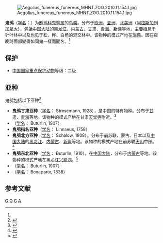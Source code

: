 {{Speciesbox 
| taxon =  Aegolius funereus
| status = LC |  status_system = iucn3.1
| status_ref = <ref  name=iucn>{{IUCN2010|version=2010.3| assessors = [[國際鳥盟|國際鳥盟]] | year = 2009 | id = 143290 | title = Aegolius funereus  |downloaded = 2010-11-4}}</ref>
| image = Aegolius-funereus-001.jpg
| authority = ([[卡尔·林奈|Linnaeus]] 1758)<ref name='id2157'>{{cite web| url =http://www.bioinfo.cn/db05/BjdwSpecies.php?action=view&id=2157| title =鬼鸮| work =《中国动物物种编目数据库》| publisher =中国科学院微生物研究所| author =中国科学院动物研究所| accessdate =2009-04-04| deadurl =yes| archiveurl =https://web.archive.org/web/20160305065716/http://www.bioinfo.cn/db05/BjdwSpecies.php?action=view&id=2157| archivedate =2016-03-05}}</ref>
}}
[[File:Aegolius_funereus_funereus_MHNT.ZOO.2010.11.154.1.jpg|thumb]]

'''鬼鸮'''（[[学名|学名]]：{{lang|la|''Aegolius funereus''}}）为[[鸱鸮科|鸱鸮科]][[鬼鸮属|鬼鸮属]]的[[鸟类|鸟类]]。分布于[[欧洲|欧洲]]、[[亚洲|亚洲]]、[[北美洲|北美洲]]（[[阿拉斯加|阿拉斯加]]到[[加拿大|加拿大]]），包括[[中国大陆|中国大陆]]的[[黑龙江|黑龙江]]、[[内蒙古|内蒙古]]、[[甘肃|甘肃]]、[[青海|青海]]、[[新疆|新疆]]等地，主要栖息于针叶林中以及也见于松、桦、白杨的混交林中。该物种的模式产地在[[瑞典|瑞典]]。因在夜晚時面部變得如同鬼一樣而聞名。<ref name='id2157'/>

==保护==
*[[中國國家重點保護野生動物名錄|中国国家重点保护动物]]等级：二级

==亚种==
鬼鸮包括以下亚种<ref  name=ITIS>{{ITIS|id=177938|taxon=Aegolius  funereus|accessdate=2010-11-4}}</ref>
*'''鬼鸮甘肃亚种'''（[[学名|学名]]：{{lang|la|''Aegolius funereus beickianus''}} Stresemann, 1928），是中国的特有物种。分布于[[甘肃|甘肃]]、[[青海|青海]]等地。该物种的模式产地在甘肃[[天堂寺|天堂寺]]附近。<ref name='id2158'>{{cite web| url =http://www.bioinfo.cn/db05/BjdwSpecies.php?action=view&id=2158| title =鬼鸮甘肃亚种| work =《中国动物物种编目数据库》| publisher =中国科学院微生物研究所| author =中国科学院动物研究所| accessdate =2009-04-04| deadurl =yes| archiveurl =https://web.archive.org/web/20160305071041/http://www.bioinfo.cn/db05/BjdwSpecies.php?action=view&id=2158| archivedate =2016-03-05}}</ref>
* （[[学名|学名]]：{{lang|la|''Aegolius funereus caucasicus''}} Buturlin, 1907）
*'''鬼鸮指名亚种'''（[[学名|学名]]：{{lang|la|''Aegolius  funereus funereus''}} Linnaeus, 1758）
*'''鬼鸮北方亚种'''（[[学名|学名]]：{{lang|la|''Aegolius funereus pallens''}} Schalow, 1908）。分布于前苏联、蒙古、日本以及[[中国大陆|中国大陆]]的[[黑龙江|黑龙江]]、[[内蒙古|内蒙古]]、[[新疆|新疆]]等地。该物种的模式产地在前苏联[[天山|天山]]中部。<ref name='id2159'>{{cite web| url =http://www.bioinfo.cn/db05/BjdwSpecies.php?action=view&id=2159| title =鬼鸮北方亚种| work =《中国动物物种编目数据库》| publisher =中国科学院微生物研究所| author =中国科学院动物研究所| accessdate =2009-04-04| deadurl =yes| archiveurl =https://web.archive.org/web/20160305001247/http://www.bioinfo.cn/db05/BjdwSpecies.php?action=view&id=2159| archivedate =2016-03-05}}</ref>
*'''鬼鸮东北亚种'''（[[学名|学名]]：{{lang|la|''Aegolius funereus sibiricus''}} Buturlin, 1910）。在[[中国大陆|中国大陆]]，分布于[[内蒙古|内蒙古]]等地。该物种的模式产地在黑龙江[[兴凯湖|兴凯湖]]。<ref name='id2160'>{{cite web| url =http://www.bioinfo.cn/db05/BjdwSpecies.php?action=view&id=2160| title =鬼鸮东北亚种| work =《中国动物物种编目数据库》| publisher =中国科学院微生物研究所| author =中国科学院动物研究所| accessdate =2009-04-04| deadurl =yes| archiveurl =https://web.archive.org/web/20160305044843/http://www.bioinfo.cn/db05/BjdwSpecies.php?action=view&id=2160| archivedate =2016-03-05}}</ref>
* （[[学名|学名]]：{{lang|la|''Aegolius funereus magnus''}} Buturlin, 1907）
* （[[学名|学名]]：{{lang|la|''Aegolius funereus richardsoni''}} Bonaparte, 1838）

== 参考文献 ==
{{reflist}}
{{commons|Aegolius  funereus}}

{{Wikispecies|Aegolius funereus}}
{{Taxonbar|from=Q174466}}

[[Category:IUCN红色名录无危物种|G]]
[[Category:鬼鸮属|G]]
[[Category:卡尔·林奈命名的生物分类|G]]
[[Category:1758年描述的鳥類|A]]
